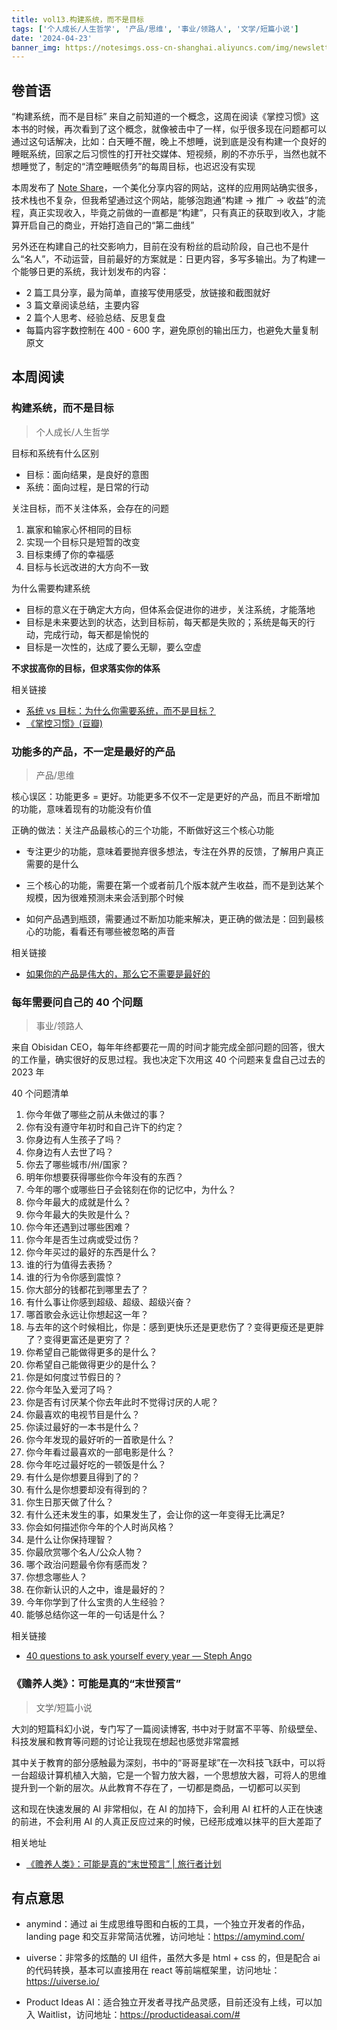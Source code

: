 ```yaml
---
title: vol13.构建系统，而不是目标
tags: ['个人成长/人生哲学', '产品/思维', '事业/领路人', '文学/短篇小说']
date: '2024-04-23'
banner_img: https://notesimgs.oss-cn-shanghai.aliyuncs.com/img/newsletter-vol13.jpg
---
```


## 卷首语

“构建系统，而不是目标” 来自之前知道的一个概念，这周在阅读《掌控习惯》这本书的时候，再次看到了这个概念，就像被击中了一样，似乎很多现在问题都可以通过这句话解决，比如：白天睡不醒，晚上不想睡，说到底是没有构建一个良好的睡眠系统，回家之后习惯性的打开社交媒体、短视频，刷的不亦乐乎，当然也就不想睡觉了，制定的“清空睡眠债务”的每周目标，也迟迟没有实现

本周发布了 [Note Share](https://www.noteshare.site/)，一个美化分享内容的网站，这样的应用网站确实很多，技术栈也不复杂，但我希望通过这个网站，能够泡跑通“构建 → 推广 → 收益”的流程，真正实现收入，毕竟之前做的一直都是“构建”，只有真正的获取到收入，才能算开启自己的商业，开始打造自己的“第二曲线”

另外还在构建自己的社交影响力，目前在没有粉丝的启动阶段，自己也不是什么“名人”，不动运营，目前最好的方案就是：日更内容，多写多输出。为了构建一个能够日更的系统，我计划发布的内容：

- 2 篇工具分享，最为简单，直接写使用感受，放链接和截图就好
- 3 篇文章阅读总结，主要内容
- 2 篇个人思考、经验总结、反思复盘
- 每篇内容字数控制在 400 - 600 字，避免原创的输出压力，也避免大量复制原文

## 本周阅读

### 构建系统，而不是目标

> 个人成长/人生哲学

目标和系统有什么区别

- 目标：面向结果，是良好的意图
- 系统：面向过程，是日常的行动

关注目标，而不关注体系，会存在的问题

1. 赢家和输家心怀相同的目标
2. 实现一个目标只是短暂的改变
3. 目标束缚了你的幸福感
4. 目标与长远改进的大方向不一致

为什么需要构建系统

- 目标的意义在于确定大方向，但体系会促进你的进步，关注系统，才能落地
- 目标是未来要达到的状态，达到目标前，每天都是失败的；系统是每天的行动，完成行动，每天都是愉悦的
- 目标是一次性的，达成了要么无聊，要么空虚

**不求拔高你的目标，但求落实你的体系**

相关链接

- [系统 vs 目标：为什么你需要系统，而不是目标？](https://www.36kr.com/p/1903166793541768)
- [《掌控习惯》(豆瓣)](https://book.douban.com/subject/34326931/)

### 功能多的产品，不一定是最好的产品

> 产品/思维

核心误区：功能更多 = 更好。功能更多不仅不一定是更好的产品，而且不断增加的功能，意味着现有的功能没有价值

正确的做法：关注产品最核心的三个功能，不断做好这三个核心功能

- 专注更少的功能，意味着要抛弃很多想法，专注在外界的反馈，了解用户真正需要的是什么

- 三个核心的功能，需要在第一个或者前几个版本就产生收益，而不是到达某个规模，因为很难预测未来会活到那个时候
- 如何产品遇到瓶颈，需要通过不断加功能来解决，更正确的做法是：回到最核心的功能，看看还有哪些被忽略的声音

相关链接

- [如果你的产品是伟大的，那么它不需要是最好的](https://mp.weixin.qq.com/s/VNN_RvLyl7zAqxO089iP4Q)

### 每年需要问自己的 40 个问题

> 事业/领路人

来自 Obisidan CEO，每年年终都要花一周的时间才能完成全部问题的回答，很大的工作量，确实很好的反思过程。我也决定下次用这 40 个问题来复盘自己过去的 2023 年

40 个问题清单

1. 你今年做了哪些之前从未做过的事？
2. 你有没有遵守年初时和自己许下的约定？
3. 你身边有人生孩子了吗？
4. 你身边有人去世了吗？
5. 你去了哪些城市/州/国家？
6. 明年你想要获得哪些你今年没有的东西？
7. 今年的哪个或哪些日子会铭刻在你的记忆中，为什么？
8. 你今年最大的成就是什么？
9. 你今年最大的失败是什么？
10. 你今年还遇到过哪些困难？
11. 你今年是否生过病或受过伤？
12. 你今年买过的最好的东西是什么？
13. 谁的行为值得去表扬？
14. 谁的行为令你感到震惊？
15. 你大部分的钱都花到哪里去了？
16. 有什么事让你感到超级、超级、超级兴奋？
17. 哪首歌会永远让你想起这一年？
18. 与去年的这个时候相比，你是：感到更快乐还是更悲伤了？变得更瘦还是更胖了？变得更富还是更穷了？
19. 你希望自己能做得更多的是什么？
20. 你希望自己能做得更少的是什么？
21. 你是如何度过节假日的？
22. 你今年坠入爱河了吗？
23. 你是否有讨厌某个你去年此时不觉得讨厌的人呢？
24. 你最喜欢的电视节目是什么？
25. 你读过最好的一本书是什么？
26. 你今年发现的最好听的一首歌是什么？
27. 你今年看过最喜欢的一部电影是什么？
28. 你今年吃过最好吃的一顿饭是什么？
29. 有什么是你想要且得到了的？
30. 有什么是你想要却没有得到的？
31. 你生日那天做了什么？
32. 有什么还未发生的事，如果发生了，会让你的这一年变得无比满足?
33. 你会如何描述你今年的个人时尚风格？
34. 是什么让你保持理智？
35. 你最欣赏哪个名人/公众人物？
36. 哪个政治问题最令你有感而发？
37. 你想念哪些人？
38. 在你新认识的人之中，谁是最好的？
39. 今年你学到了什么宝贵的人生经验？
40. 能够总结你这一年的一句话是什么？

相关链接

- [40 questions to ask yourself every year — Steph Ango](https://stephango.com/40-questions)

### 《赡养人类》：可能是真的“末世预言”

> 文学/短篇小说

大刘的短篇科幻小说，专门写了一篇阅读博客, 书中对于财富不平等、阶级壁垒、科技发展和教育等问题的讨论让我现在想起也感觉非常震撼

其中关于教育的部分感触最为深刻，书中的“哥哥星球”在一次科技飞跃中，可以将一台超级计算机植入大脑，它是一个智力放大器，一个思想放大器，可将人的思维提升到一个新的层次。从此教育不存在了，一切都是商品，一切都可以买到

这和现在快速发展的 AI 非常相似，在 AI 的加持下，会利用 AI 杠杆的人正在快速的前进，不会利用 AI 的人真正反应过来的时候，已经形成难以抹平的巨大差距了

相关地址

- [《赡养人类》：可能是真的“末世预言” | 旅行者计划](https://www.wujieli.top/2024/04/14/%E8%AF%BB%E4%B9%A6%E6%84%9F%E6%82%9F/%E3%80%8A%E8%B5%A1%E5%85%BB%E4%BA%BA%E7%B1%BB%E3%80%8B%EF%BC%9A%E5%8F%AF%E8%83%BD%E6%98%AF%E7%9C%9F%E7%9A%84%E2%80%9C%E6%9C%AB%E4%B8%96%E9%A2%84%E8%A8%80%E2%80%9D/)

## 有点意思

- anymind：通过 ai 生成思维导图和白板的工具，一个独立开发者的作品，landing page 和交互非常简洁优雅，访问地址：https://amymind.com/

- uiverse：非常多的炫酷的 UI 组件，虽然大多是 html + css 的，但是配合 ai 的代码转换，基本可以直接用在 react 等前端框架里，访问地址：https://uiverse.io/

- Product Ideas AI：适合独立开发者寻找产品灵感，目前还没有上线，可以加入 Waitlist，访问地址：https://productideasai.com/#
